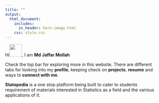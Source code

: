 ```yaml
---
title: ""
output:
  html_document:
    includes:
      in_header: hero-image.html
    css: style.css
---
```


Hi<img src="waving-wave.gif" 
     width="40" 
     height="40"/>, I am **Md Jaffar Mollah**
     
Check the top bar for exploring more in this website. There are different tabs for looking into my **profile**, keeping check on **projects**, **resume** and ways to **connect with me**.

**Statopedia** is a one stop platform being built to cater to students requirement of materials interested in Statistics as a field and the various applications of it.

